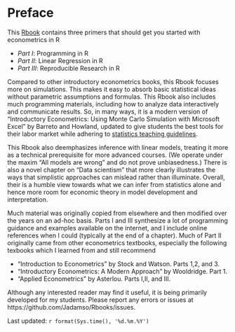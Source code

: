 # Preface {#index}



<!--- Add Title Image
<img src="Figures_Manual/Logo.png" class="cover" height="50%"/>  
```r
knitr::include_graphics("Figures_Manual/Logo.png")
```
--->


This [Rbook](https://jadamso.github.io/Rbooks/) contains three primers that should get you started with econometrics in R

 * *Part   I*: Programming in R
 * *Part  II*: Linear Regression in R
 * *Part III*: Reproducible Research in R

Compared to other introductory econometrics books, this Rbook focuses more on simulations. This makes it easy to absorb basic statistical ideas without parametric assumptions and formulas. This Rbook also includes much programming materials, including how to analyze data interactively and communicate results. So, in many ways, it is a modern version of "Introductory Econometrics: Using Monte Carlo Simulation with Microsoft Excel" by Barreto and Howland, updated to give students the best tools for their labor market while adhering to [statistics teaching guidelines](https://www.amstat.org/education/curriculum-guidelines-for-undergraduate-programs-in-statistical-science-).

This Rbook also deemphasizes inference with linear models, treating it more as a technical prerequisite for more advanced courses. (We operate under the maxim "All models are wrong" and do not prove unbiasedness.) There is also a novel chapter on "Data scientism" that more clearly illustrates the ways that simplistic approaches can mislead rather than illuminate. Overall, their is a humble view towards what we can infer from statistics alone and hence more room for economic theory in model development and interpretation.

Much material was originally copied from elsewhere and then modified over the years on an ad-hoc basis. Parts I and III synthesize a lot of programming guidance and examples available on the internet, and I include online references when I could (typically at the end of a chapter).  Much of Part II originally came from other econometrics textbooks, especially the following texbooks which I learned from and still recommend

 * "Introduction to Econometrics" by Stock and Watson. Parts 1,2, and 3.
 * "Introductory Econometrics: A Modern Approach" by Wooldridge. Part 1.
 * "Applied Econometrics" by Asterlou. Parts I,II, and III.


Although any interested reader may find it useful, it is being primarily developed for my students. Please report any errors or issues at https://github.com/Jadamso/Rbooks/issues.

Last updated: `r format(Sys.time(), '%d.%m.%Y')`
